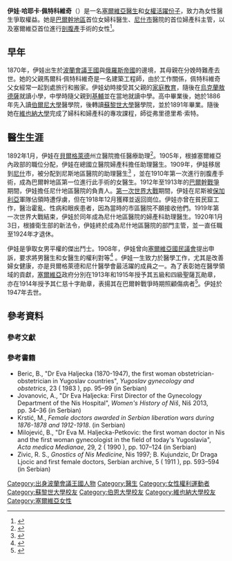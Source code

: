 {{Infobox person
| name          = 伊娃·哈耶卡·佩特科維奇
| image         = Eva Haljecka.png
| birth_date    = 1870年
| birth_place   = 
| death_date    = 1947年
| death_place   = 
| nationality   = [[塞爾維亞|塞爾維亞]]
| other_names   = 
| occupation    = [[醫生|醫生]]、[[女權|女權活躍份子]]
| years_active  = 
| known_for     = 
| notable_works = 
}}
'''伊娃·哈耶卡·佩特科維奇'''（{{lang-en|Eva Haljecka Petković}}）是一名[[塞爾維亞|塞爾維亞]][[醫生|醫生]]和[[女權|女權活躍份子]]，致力為女性醫生爭取權益。她是[[巴爾幹地區|巴爾幹地區]]首位女婦科醫生、[[尼什|尼什市]]醫院的首位婦產科主管，以及塞爾維亞首位進行[[剖腹產|剖腹產]]手術的女性<ref name="eva2">{{cite web|url=http://nardus.mpn.gov.rs/bitstream/handle/123456789/7614/Disertacija7777.pdf?sequence=1&isAllowed=y|title=Eva Haljecka Petković|publisher=Национални репозиторијум дисертација у Србији|page=77|date=2016|accessdate=11 January 2019|language=sr|archive-date=2020-09-03|archive-url=https://web.archive.org/web/20200903203649/http://nardus.mpn.gov.rs/bitstream/handle/123456789/7614/Disertacija7777.pdf?sequence=1&isAllowed=y}}</ref>。 

== 早年 ==
1870年，伊娃出生於[[波蘭會議王國|波蘭會議王國]]與[[俄羅斯帝國|俄羅斯帝國]]的邊境，其母親在分娩時難產去世。她的父親馬爾科·佩特科維奇是一名建築工程師，由於工作關係，佩特科維奇父女經常一起到處旅行和搬家{{R|eva2}}。伊娃幼時接受其父親的[[家庭教育|家庭教育]]，隨後在[[烏克蘭|烏克蘭]][[敖德薩|敖德薩]]就讀小學，中學時隨父親到[[基輔|基輔]]並在當地就讀中學。高中畢業後，她於1886年先入讀[[伯爾尼大學|伯爾尼大學]]醫學院，後轉讀[[蘇黎世大學|蘇黎世大學]]醫學院，並於1891年畢業。隨後她在[[維也納大學|維也納大學]]完成了婦科和婦產科的專攻課程，師從弗里德里希·索特{{R|eva2}}。 

== 醫生生涯 ==
1892年1月，伊娃在[[貝爾格萊德|貝爾格萊德]]州立醫院擔任醫療助理<ref name="rastko">{{Cite web|url=http://www.rastko.rs/rastko/delo/14084#_Toc301959725|title=Др Ева Хаљецка-Петковић, прва лекарка гинеколог-акушер у Нишу, управник Окружне болнице у Нишу у време Балканских ратова и Првог светског рата|access-date=2021-02-23|archive-date=2021-03-24|archive-url=https://web.archive.org/web/20210324030511/http://www.rastko.rs/rastko/delo/14084#_Toc301959725}}</ref>。1905年，根據塞爾維亞內政部的職位分配，伊娃在總國立醫院婦產科擔任助理醫生。1909年，伊娃移居到[[尼什|尼什]]市，被分配到尼斯地區醫院的助理醫生<ref name="Torovic2015">{{cite news |last1=Torović |first1=Vesna |title=Čuvene u svetu, u Nišu zaboravljene |url=https://www.blic.rs/vesti/srbija/cuvene-u-svetu-u-nisu-zaboravljene/prs60mj |accessdate=12 January 2019 |work=Blic.rs |date=1 April 2015 |language=hr |archive-date=2019-04-15 |archive-url=https://web.archive.org/web/20190415045018/https://www.blic.rs/vesti/srbija/cuvene-u-svetu-u-nisu-zaboravljene/prs60mj }}</ref> ，並在1910年第一次進行剖腹產手術，成為巴爾幹地區第一位進行此手術的女醫生{{R|eva2}}。1912年至1913年的[[巴爾幹戰爭|巴爾幹戰爭]]期間，伊娃擔任尼什地區醫院的負責人。[[第一次世界大戰|第一次世界大戰]]期間，伊娃在尼斯被[[保加利亞|保加利亞]]軍隊佔領時遭俘虜，但在1918年12月獲釋並返回崗位。伊娃亦曾在貧民窟工作，醫治霍亂、性病和眼疾患者，因為當時的市區醫院不願接收他們{{R|rastko}}。1919年第一次世界大戰結束，伊娃於同年成為尼什地區醫院的婦產科助理醫生。1920年1月3日，根據衛生部的新法令，伊娃終於成為尼什地區醫院的部門主管{{R|Torovic2015}}，並一直任職至1924年才退休。 

伊娃是爭取女男平權的傑出鬥士。1908年，伊娃曾向[[塞爾維亞國民議會|塞爾維亞國民議會]]提出申訴，要求將男醫生和女醫生的權利對等{{R|rastko}}<ref name="thefreelibrary.com">{{cite web|url=https://www.thefreelibrary.com/Pioneer+Serbian+women+physicians+and+their+activist+role+in+women%27s...-a0317202059|title=Pioneer Serbian women physicians and their activist role in women's rights|publisher=thefreelibrary.com|date=1 January 2010|accessdate=11 January 2019|archive-date=2021-03-14|archive-url=https://web.archive.org/web/20210314123412/https://www.thefreelibrary.com/Pioneer+Serbian+women+physicians+and+their+activist+role+in+women%27s...-a0317202059}}</ref> 。伊娃一生致力於醫學工作，尤其是改善婦女健康，亦是貝爾格萊德和尼什醫學會最活躍的成員之一。為了表彰她在醫學領域的貢獻，[[塞爾維亞|塞爾維亞]]政府分別在1913年和1915年授予其五級{{link-en|聖薩瓦勛章|Order of St. Sava}}和四級聖薩瓦勛章，亦在1914年授予其仁慈十字勛章，表揚其在巴爾幹戰爭時期照顧傷病者<ref>{{Cite web|url=https://www.sllistbeograd.rs/pdf/download/1287/&ved=2ahUKEwjl4J2jkvvuAhUqxosBHbwvB5YQFjABegQIChAC&usg=AOvVaw15GqG0qdZYuVC0eh0N54Bd|script-title=sr:ОДЛУКУО ДОДЕЛИ НАЗИВА ПАРКУ „БРАНКО ПАРАЋ РЕЉА”НА ТЕРИТОРИЈИ ГРАДСКЕ ОПШТИНЕ САВСКИ ВЕ-НАЦ|access-date=2021-02-23}}</ref>。伊娃於1947年去世{{R|eva2}}。 

== 參考資料 ==
=== 參考文獻 ===
{{RefList}} 

=== 參考書籍 ===
*Beric, B., "Dr Eva Haljecka (1870-1947), the first woman obstetrician-obstetrician in Yugoslav countries", ''Yugoslav gynecology and obstetrics'', 23 ( 1983 ), pp. 95–99 (in Serbian)
*Jovanovic, A., "Dr Eva Haljecka: First Director of the Gynecology Department of the Nis Hospital", ''Women's History of Niš'', Niš 2013, pp. 34–36 (in Serbian)
*Krstić, M., ''Female doctors awarded in Serbian liberation wars during 1876-1878 and 1912-1918''. (in Serbian)
*Milojević, В., "Dr Eva M. Haljecka-Petkovic: the first woman doctor in Nis and the first woman gynecologist in the field of today's Yugoslavia", ''Acta medica Medianae'', 29, 2 ( 1990 ), pp. 107–124 (in Serbian)
*Zivic, R. S., ''Gnostics of Nis Medicine'', Nis 1997; В. Kujundzic, Dr Draga Ljocic and first female doctors, Serbian archive, 5 ( 1911 ), pp. 593–594 (in Serbian)

{{DEFAULTSORT: Petković, Eva}}
[[Category:出身波蘭會議王國人物|Category:出身波蘭會議王國人物]]
[[Category:醫生|Category:醫生]]
[[Category:女性權利運動者|Category:女性權利運動者]]
[[Category:蘇黎世大學校友|Category:蘇黎世大學校友]]
[[Category:伯恩大學校友|Category:伯恩大學校友]]
[[Category:維也納大學校友|Category:維也納大學校友]]
[[Category:塞爾維亞女性|Category:塞爾維亞女性]]
